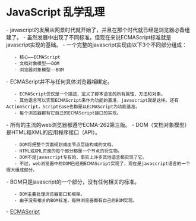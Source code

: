 = JavaScript 乱学乱理 =
- javascript的发展从网景时代就开始了，并且在那个时代就已经是浏览器必备组建了。
- 虽然发展中出现了不同标准，但现在来说ECMAScript标准就是javascript实现的基础。
- 一个完整的javascript实现由以下3个不同部分组成：
    - 核心——ECMAScript
    - 文档对象模型——DOM
    - 浏览器对象模型——BOM
- ECMAScript并不与任何具体浏览器相绑定。
    - ECMAScript仅仅是一个描述，定义了脚本语言的所有属性、方法和对象。
    - 其他语言可以实现ECMAScript来作为功能的基准，javascript就是这样。还有ActionScript，ScriptEase也都是以ECMAScript为功能基准。
    - 每个浏览器都有它自己的ECMAScript接口的实现。
- 所有的主流的web浏览器都遵守ECMA-262第三版。
- DOM（文档对象模型）是HTML和XML的应用程序接口（API）。
    - DOM将把整个页面规划成由节点层级构成的文档。
    - HTML或XML页面的每个部分都是一个节点的衍生物。
    - DOM不是javascript专有的，事实上许多其他语言都实现了它。
    - 不过，web浏览器中的DOM已经用ECMAScript实现了，现在是javascript语言的一个很大组成部分。
- BOM只是javascript的一个部分，没有任何相关的标准。
    - BOM主要处理浏览器窗口和框架。
    - 由于没有相关的BOM标准，每种浏览器都有自己的BOM实现。
- [[ECMAScript]]
